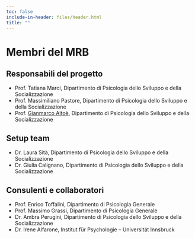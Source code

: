 ```yaml
---
toc: false
include-in-header: files/header.html
title: ""
---
```


# Membri del MRB

## Responsabili del progetto

- Prof. Tatiana Marci, Dipartimento di Psicologia dello Sviluppo e della Socializzazione
- Prof. Massimiliano Pastore, Dipartimento di Psicologia dello Sviluppo e della Socializzazione
- Prof. [Gianmarco Altoè](https://www.unipd.it/en/contatti/rubrica/?detail=Y&ruolo=1&checkout=cerca&persona=ALTOE%27&key=6A8AF57C3282433554D456917489A756), Dipartimento di Psicologia dello Sviluppo e della Socializzazione

## Setup team

- Dr. Laura Sità, Dipartimento di Psicologia dello Sviluppo e della Socializzazione
- Dr. Giulia Calignano, Dipartimento di Psicologia dello Sviluppo e della Socializzazione


## Consulenti e collaboratori

- Prof. Enrico Toffalini, Dipartimento di Psicologia Generale
- Prof. Massimo Grassi, Dipartimento di Psicologia Generale
- Dr. Ambra Perugini, Dipartimento di Psicologia dello Sviluppo e della Socializzazione
- Dr. Irene Alfarone, Institut für Psychologie – Universität Innsbruck
